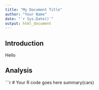 ```yaml
---
title: "My Document Title"
author: "Your Name"
date: "`r Sys.Date()`"
output: html_document
---
```


## Introduction

Hello

## Analysis

```r
# Your R code goes here
summary(cars)
